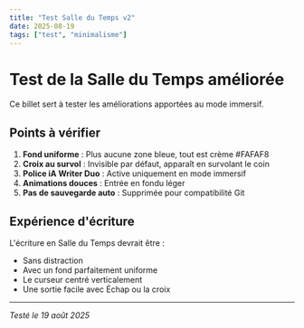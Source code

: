 ```yaml
---
title: "Test Salle du Temps v2"
date: 2025-08-19
tags: ["test", "minimalisme"]
---
```


# Test de la Salle du Temps améliorée

Ce billet sert à tester les améliorations apportées au mode immersif.

## Points à vérifier

1. **Fond uniforme** : Plus aucune zone bleue, tout est crème #FAFAF8
2. **Croix au survol** : Invisible par défaut, apparaît en survolant le coin
3. **Police iA Writer Duo** : Active uniquement en mode immersif
4. **Animations douces** : Entrée en fondu léger
5. **Pas de sauvegarde auto** : Supprimée pour compatibilité Git

## Expérience d'écriture

L'écriture en Salle du Temps devrait être :
- Sans distraction
- Avec un fond parfaitement uniforme
- Le curseur centré verticalement
- Une sortie facile avec Échap ou la croix

---

*Testé le 19 août 2025*
